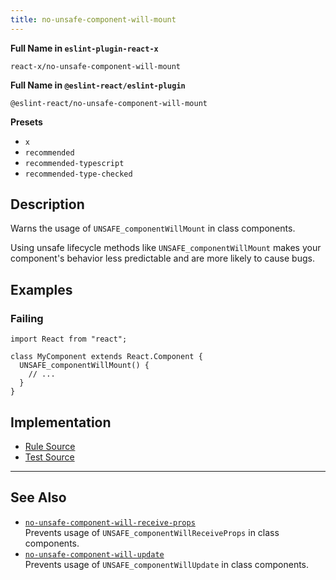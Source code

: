 ```yaml
---
title: no-unsafe-component-will-mount
---
```


**Full Name in `eslint-plugin-react-x`**

```plain copy
react-x/no-unsafe-component-will-mount
```

**Full Name in `@eslint-react/eslint-plugin`**

```plain copy
@eslint-react/no-unsafe-component-will-mount
```

**Presets**

- `x`
- `recommended`
- `recommended-typescript`
- `recommended-type-checked`

## Description

Warns the usage of `UNSAFE_componentWillMount` in class components.

Using unsafe lifecycle methods like `UNSAFE_componentWillMount` makes your component's behavior less predictable and are more likely to cause bugs.

## Examples

### Failing

```tsx
import React from "react";

class MyComponent extends React.Component {
  UNSAFE_componentWillMount() {
    // ...
  }
}
```

## Implementation

- [Rule Source](https://github.com/Rel1cx/eslint-react/tree/main/packages/plugins/eslint-plugin-react-x/src/rules/no-unsafe-component-will-mount.ts)
- [Test Source](https://github.com/Rel1cx/eslint-react/tree/main/packages/plugins/eslint-plugin-react-x/src/rules/no-unsafe-component-will-mount.spec.ts)

---

## See Also

- [`no-unsafe-component-will-receive-props`](./no-unsafe-component-will-receive-props)\
  Prevents usage of `UNSAFE_componentWillReceiveProps` in class components.
- [`no-unsafe-component-will-update`](./no-unsafe-component-will-update)\
  Prevents usage of `UNSAFE_componentWillUpdate` in class components.

